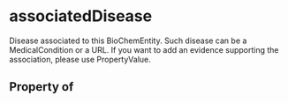 # associatedDisease

Disease associated to this BioChemEntity. Such disease can be a MedicalCondition or a URL. If you want to add an evidence supporting the association, please use PropertyValue.

## Property of



